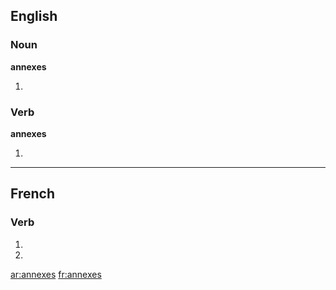 {{also|annexés}}
==English==

===Noun===
'''annexes'''

# {{plural of|[[annex]]}}

===Verb===
'''annexes'''

# {{third-person singular of|[[annex]]}}

----

==French==

===Verb===
{{fr-verb-form}}

# {{conjugation of|annexer||2|s|pres|ind|lang=fr}}
# {{conjugation of|annexer||2|s|pres|sub|lang=fr}}


[[ar:annexes]]
[[fr:annexes]]